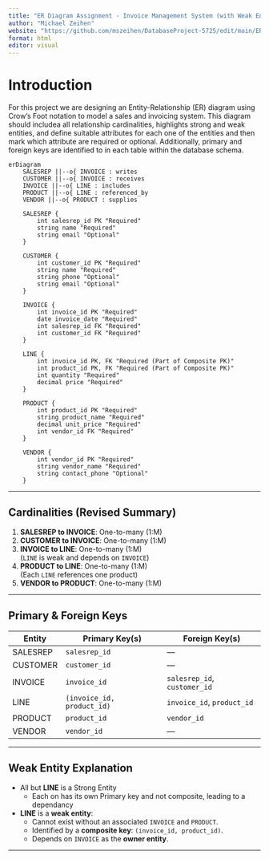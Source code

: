 ```yaml
---
title: "ER Diagram Assignment - Invoice Management System (with Weak Entity)"
author: "Michael Zeihen"
website: "https://github.com/mszeihen/DatabaseProject-5725/edit/main/ERDiagram_Assignment.qmd"
format: html
editor: visual
---
```


# Introduction

For this project we are designing an Entity-Relationship (ER) diagram using Crow’s Foot notation to model a sales and invoicing system. This diagram should includea all relationship cardinalities, highlights strong and weak entities, and define suitable attributes for each one of the entities and then mark which attribute are required or optional. Additionally, primary and foreign keys are identified to in each table within the database schema.


```mermaid
erDiagram
    SALESREP ||--o{ INVOICE : writes
    CUSTOMER ||--o{ INVOICE : receives
    INVOICE ||--o{ LINE : includes
    PRODUCT ||--o{ LINE : referenced_by
    VENDOR ||--o{ PRODUCT : supplies

    SALESREP {
        int salesrep_id PK "Required"
        string name "Required"
        string email "Optional"
    }

    CUSTOMER {
        int customer_id PK "Required"
        string name "Required"
        string phone "Optional"
        string email "Optional"
    }

    INVOICE {
        int invoice_id PK "Required"
        date invoice_date "Required"
        int salesrep_id FK "Required"
        int customer_id FK "Required"
    }

    LINE {
        int invoice_id PK, FK "Required (Part of Composite PK)"
        int product_id PK, FK "Required (Part of Composite PK)"
        int quantity "Required"
        decimal price "Required"
    }

    PRODUCT {
        int product_id PK "Required"
        string product_name "Required"
        decimal unit_price "Required"
        int vendor_id FK "Required"
    }

    VENDOR {
        int vendor_id PK "Required"
        string vendor_name "Required"
        string contact_phone "Optional"
    }
```

---

##  Cardinalities (Revised Summary)

1. **SALESREP to INVOICE**: One-to-many (1:M)
2. **CUSTOMER to INVOICE**: One-to-many (1:M)
3. **INVOICE to LINE**: One-to-many (1:M)  
   (`LINE` is weak and depends on `INVOICE`)
4. **PRODUCT to LINE**: One-to-many (1:M)  
   (Each `LINE` references one product)
5. **VENDOR to PRODUCT**: One-to-many (1:M)

---

##  Primary & Foreign Keys

| Entity   | Primary Key(s)       | Foreign Key(s)         |
|----------|----------------------|------------------------|
| SALESREP | `salesrep_id`        | —                      |
| CUSTOMER | `customer_id`        | —                      |
| INVOICE  | `invoice_id`         | `salesrep_id`, `customer_id` |
| LINE     | `(invoice_id, product_id)` | `invoice_id`, `product_id` |
| PRODUCT  | `product_id`         | `vendor_id`            |
| VENDOR   | `vendor_id`          | —                      |

---

##  Weak Entity Explanation
- All but **LINE** is a Strong Entity
  - Each on has its own Primary key and not composite, leading to a dependancy

- **LINE** is a **weak entity**:
  - Cannot exist without an associated `INVOICE` and `PRODUCT`.
  - Identified by a **composite key**: `(invoice_id, product_id)`.
  - Depends on `INVOICE` as the **owner entity**.

---


